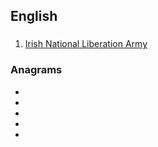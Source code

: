 ==English==

==={{initialism-old|en}}===
{{en-initialism}}
# [[w:Irish National Liberation Army|Irish National Liberation Army]]

===Anagrams===
* {{l|en|anil}}
* {{l|en|lain}}
* {{l|en|Lani}}
* {{l|en|Lina}}
* {{l|en|nail}}